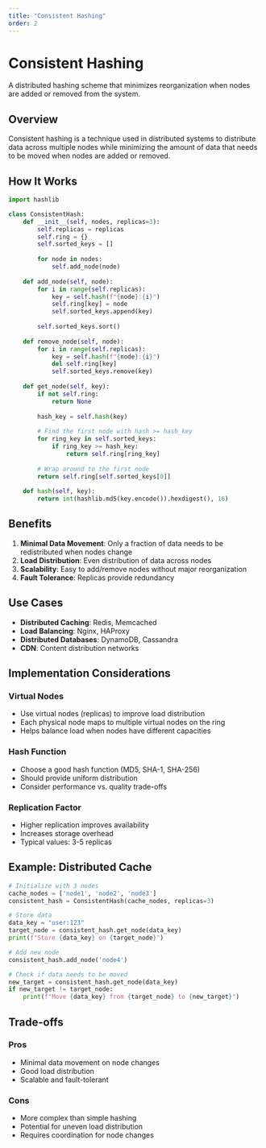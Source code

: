 ```yaml
---
title: "Consistent Hashing"
order: 2
---
```


# Consistent Hashing

A distributed hashing scheme that minimizes reorganization when nodes are added or removed from the system.

## Overview

Consistent hashing is a technique used in distributed systems to distribute data across multiple nodes while minimizing the amount of data that needs to be moved when nodes are added or removed.

## How It Works

```python
import hashlib

class ConsistentHash:
    def __init__(self, nodes, replicas=3):
        self.replicas = replicas
        self.ring = {}
        self.sorted_keys = []
        
        for node in nodes:
            self.add_node(node)
    
    def add_node(self, node):
        for i in range(self.replicas):
            key = self.hash(f"{node}:{i}")
            self.ring[key] = node
            self.sorted_keys.append(key)
        
        self.sorted_keys.sort()
    
    def remove_node(self, node):
        for i in range(self.replicas):
            key = self.hash(f"{node}:{i}")
            del self.ring[key]
            self.sorted_keys.remove(key)
    
    def get_node(self, key):
        if not self.ring:
            return None
        
        hash_key = self.hash(key)
        
        # Find the first node with hash >= hash_key
        for ring_key in self.sorted_keys:
            if ring_key >= hash_key:
                return self.ring[ring_key]
        
        # Wrap around to the first node
        return self.ring[self.sorted_keys[0]]
    
    def hash(self, key):
        return int(hashlib.md5(key.encode()).hexdigest(), 16)
```

## Benefits

1. **Minimal Data Movement**: Only a fraction of data needs to be redistributed when nodes change
2. **Load Distribution**: Even distribution of data across nodes
3. **Scalability**: Easy to add/remove nodes without major reorganization
4. **Fault Tolerance**: Replicas provide redundancy

## Use Cases

- **Distributed Caching**: Redis, Memcached
- **Load Balancing**: Nginx, HAProxy
- **Distributed Databases**: DynamoDB, Cassandra
- **CDN**: Content distribution networks

## Implementation Considerations

### Virtual Nodes
- Use virtual nodes (replicas) to improve load distribution
- Each physical node maps to multiple virtual nodes on the ring
- Helps balance load when nodes have different capacities

### Hash Function
- Choose a good hash function (MD5, SHA-1, SHA-256)
- Should provide uniform distribution
- Consider performance vs. quality trade-offs

### Replication Factor
- Higher replication improves availability
- Increases storage overhead
- Typical values: 3-5 replicas

## Example: Distributed Cache

```python
# Initialize with 3 nodes
cache_nodes = ['node1', 'node2', 'node3']
consistent_hash = ConsistentHash(cache_nodes, replicas=3)

# Store data
data_key = "user:123"
target_node = consistent_hash.get_node(data_key)
print(f"Store {data_key} on {target_node}")

# Add new node
consistent_hash.add_node('node4')

# Check if data needs to be moved
new_target = consistent_hash.get_node(data_key)
if new_target != target_node:
    print(f"Move {data_key} from {target_node} to {new_target}")
```

## Trade-offs

### Pros
- Minimal data movement on node changes
- Good load distribution
- Scalable and fault-tolerant

### Cons
- More complex than simple hashing
- Potential for uneven load distribution
- Requires coordination for node changes 